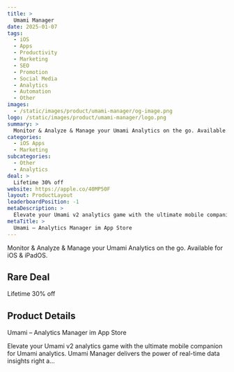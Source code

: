 ```yaml
---
title: >
  Umami Manager
date: 2025-01-07
tags:
  - iOS
  - Apps
  - Productivity
  - Marketing
  - SEO
  - Promotion
  - Social Media
  - Analytics
  - Automation
  - Other
images:
  - /static/images/product/umami-manager/og-image.png
logo: /static/images/product/umami-manager/logo.png
summary: >
  Monitor & Analyze & Manage your Umami Analytics on the go. Available for iOS & iPadOS.
categories:
  - iOS Apps
  - Marketing
subcategories:
  - Other
  - Analytics
deal: >
  Lifetime 30% off
website: https://apple.co/40MP50F
layout: ProductLayout
leaderboardPosition: -1
metaDescription: >
  Elevate your Umami v2 analytics game with the ultimate mobile companion for Umami analytics. Umami Manager delivers the power of real-time data insights right a…
metaTitle: >
  ‎Umami – Analytics Manager im App Store
---
```

Monitor & Analyze & Manage your Umami Analytics on the go. Available for iOS & iPadOS.

## Rare Deal

Lifetime 30% off

## Product Details

‎Umami – Analytics Manager im App Store

Elevate your Umami v2 analytics game with the ultimate mobile companion for Umami analytics. Umami Manager delivers the power of real-time data insights right a…
